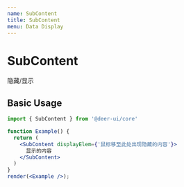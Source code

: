 ```yaml
---
name: SubContent
title: SubContent
menu: Data Display
---
```


# SubContent

隐藏/显示

## Basic Usage

```jsx live noInline
import { SubContent } from '@deer-ui/core'

function Example() {
  return (
    <SubContent displayElem={'鼠标移至此处出现隐藏的内容'}>
      显示的内容
    </SubContent>
  )
}
render(<Example />);
```

